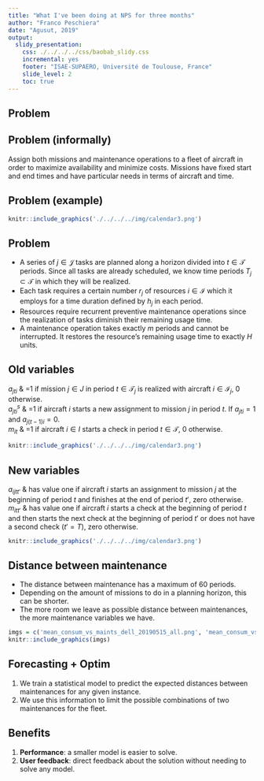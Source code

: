 ```yaml
---
title: "What I've been doing at NPS for three months"
author: "Franco Peschiera"
date: "Agusut, 2019"
output:
  slidy_presentation:
    css: ./../../../css/baobab_slidy.css
    incremental: yes
    footer: "ISAE-SUPAERO, Université de Toulouse, France"
    slide_level: 2
    toc: true
---
```


## Problem

## Problem (informally)

Assign both missions and maintenance operations to a fleet of aircraft in order to maximize availability and minimize costs. Missions have fixed start and end times and have particular needs in terms of aircraft and time.

## Problem (example)


```r
knitr::include_graphics('./../../../img/calendar3.png')

```

## Problem

* A series of $j \in \mathcal{J}$ tasks are planned along a horizon divided into $t \in \mathcal{T}$ periods. Since all tasks are already scheduled, we know time periods $T_j \subset \mathcal{T}$ in which they will be realized. 
* Each task requires a certain number $r_{j}$ of resources $i \in \mathcal{I}$ which it employs for a time duration defined by $h_j$ in each period.
* Resources require recurrent preventive maintenance operations since the realization of tasks diminish their remaining usage time.
* A maintenance operation takes exactly $m$ periods and cannot be interrupted. It restores the resource's remaining usage time to exactly $H$ units.

## Old variables

$a_{jti}$   &  =1 if mission $j \in J$ in period $t \in \mathcal{T}_j$ is realized with aircraft $i \in \mathcal{I}_j$, 0 otherwise.  
$a^s_{jti}$ &  =1 if aircraft $i$ starts a new assignment to mission $j$ in period $t$. If $a_{jti} = 1$ and $a_{j(t-1)i} = 0$.  
$m_{it}$    &  =1 if aircraft $i \in I$ starts a check in period $t \in \mathcal{T}$, 0 otherwise.  

```r
knitr::include_graphics('./../../../img/calendar3.png')

```

## New variables

$a_{ijtt'}$ & has value one if aircraft $i$ starts an assignment to mission $j$ at the beginning of period $t$ and finishes at the end of period $t'$, zero otherwise.  
$m_{itt'}$  & has value one if aircraft $i$ starts a check at the beginning of period $t$ and then starts the next check at the beginning of period $t'$ or does not have a second check ($t'=T$), zero otherwise.  

```r
knitr::include_graphics('./../../../img/calendar3.png')

```

## Distance between maintenance

* The distance between maintenance has a maximum of 60 periods.
* Depending on the amount of missions to do in a planning horizon, this can be shorter.
* The more room we leave as possible distance between maintenances, the more maintenance variables we have.

```r
imgs = c('mean_consum_vs_maints_dell_20190515_all.png', 'mean_consum_vs_cycle_2M_min_dell_20190515_all.png')
knitr::include_graphics(imgs)

```


## Forecasting + Optim

1. We train a statistical model to predict the expected distances between maintenances for any given instance.
2. We use this information to limit the possible combinations of two maintenances for the fleet.

## Benefits

1. **Performance**: a smaller model is easier to solve.
2. **User feedback**: direct feedback about the solution without needing to solve any model.

